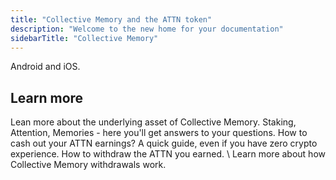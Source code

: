 ```yaml
---
title: "Collective Memory and the ATTN token"
description: "Welcome to the new home for your documentation"
sidebarTitle: "Collective Memory"
---
```


<Card title="Get the Collective Memory app" icon="mobile" horizontal="false" href="https://www.collectivememory.ai/get-app">
  Android and iOS.
</Card>

## Learn more

<Columns cols={2}>
  <Card title="The ATTN token" icon="coin-blank" href="/attn-token">
    Lean more about the underlying asset of Collective Memory.
  </Card>
  <Card title="Collective Memory Q+A" icon="question" href="/guides/staking-attn">
    Staking, Attention, Memories - here you'll get answers to your questions.
  </Card>
  <Card title="Cash out your ATTNs" icon="dollar" href="/guides/cash-out">
    How to cash out your ATTN earnings? A quick guide, even if you have zero crypto experience.
  </Card>
  <Card title="ATTN Withdrawals" icon="bank" href="https://docs.collectivememory.ai/guides/withdrawals-explained">
    How to withdraw the ATTN you earned. \
    Learn more about how Collective Memory withdrawals work.
  </Card>
</Columns>

## 